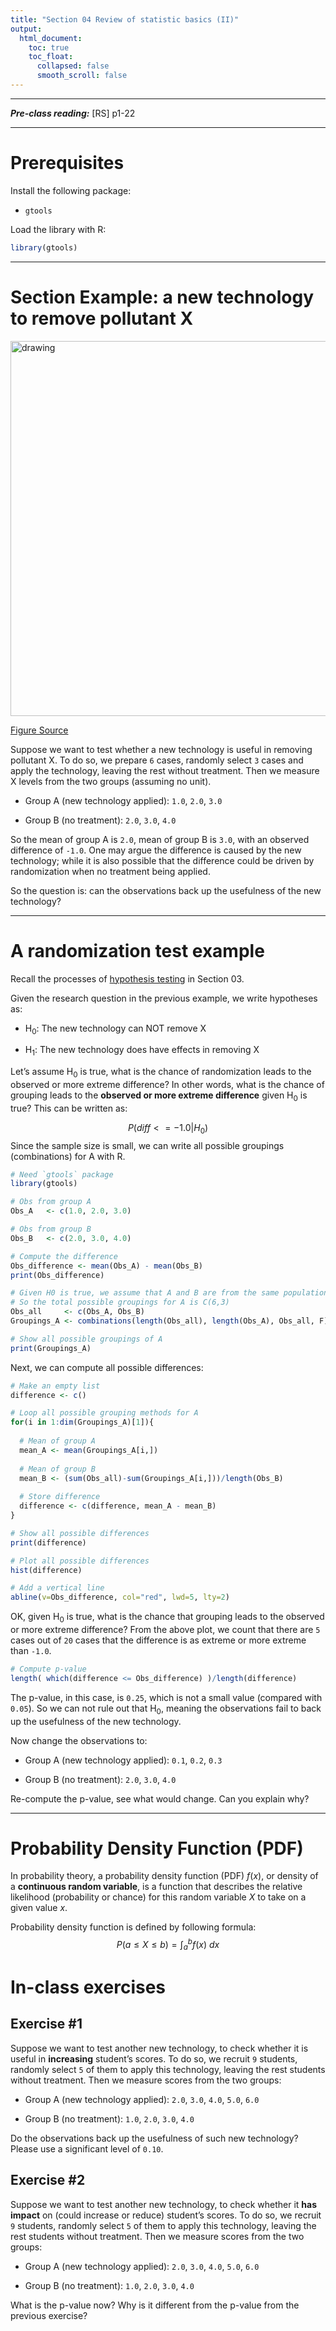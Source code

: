 ---
title: "Section 04 Review of statistic basics (II)"
output:
  html_document:
    toc: true
    toc_float:
      collapsed: false
      smooth_scroll: false
---

***

***Pre-class reading:*** [RS] p1-22 

***

# Prerequisites

Install the following package:

+ `gtools`

Load the library with R:

```{r}
library(gtools)
```


***   

# Section Example: a new technology to remove pollutant X

<img src="figs/sampling.jpg" alt="drawing" width="600"/>

[Figure Source](https://www.alamy.com/zouping-china-march-15-2021-agricultural-technicians-take-samples-of-wheat-soil-at-the-jiaoqiao-town-base-of-the-cultivated-land-soil-environmental-quality-improvement-experiment-and-demonstration-project-in-zouping-city-shandong-province-china-march-15-2021-photo-by-dong-naide-costfotosipa-usa-image415007617.html)

Suppose we want to test whether a new technology is useful in removing pollutant X. To do so, we prepare `6` cases, randomly select `3` cases and apply the technology, leaving the rest without treatment. Then we measure X levels from the two groups (assuming no unit).

+ Group A (new technology applied): `1.0`, `2.0`, `3.0`

+ Group B (no treatment): `2.0`, `3.0`, `4.0`

So the mean of group A is `2.0`, mean of group B is `3.0`, with an observed difference of `-1.0`. One may argue the difference is caused by the new technology; while it is also possible that the difference could be driven by randomization when no treatment being applied. 

So the question is: can the observations back up the usefulness of the new technology?

***

# A randomization test example

Recall the processes of [hypothesis testing](https://zhu-group.github.io/ese335/S03.html#Hypothesis_tests) in Section 03.

Given the research question in the previous example, we write hypotheses as:

+ H~0~: The new technology can NOT remove X

+ H~1~: The new technology does have effects in removing X

Let's assume H~0~ is true, what is the chance of randomization leads to the observed or more extreme difference? In other words, what is the chance of grouping leads to the **observed or more extreme difference** given H~0~ is true? This can be written as:

$$P(diff <= -1.0 | H_{0} )$$
Since the sample size is small, we can write all possible groupings (combinations) for A with R.

```{r}
# Need `gtools` package
library(gtools)

# Obs from group A
Obs_A   <- c(1.0, 2.0, 3.0)

# Obs from group B
Obs_B   <- c(2.0, 3.0, 4.0)

# Compute the difference  
Obs_difference <- mean(Obs_A) - mean(Obs_B)
print(Obs_difference)

# Given H0 is true, we assume that A and B are from the same population
# So the total possible groupings for A is C(6,3) 
Obs_all     <- c(Obs_A, Obs_B)
Groupings_A <- combinations(length(Obs_all), length(Obs_A), Obs_all, F)

# Show all possible groupings of A
print(Groupings_A)
```

Next, we can compute all possible differences:

```{r}
# Make an empty list
difference <- c()

# Loop all possible grouping methods for A
for(i in 1:dim(Groupings_A)[1]){
  
  # Mean of group A
  mean_A <- mean(Groupings_A[i,])
  
  # Mean of group B
  mean_B <- (sum(Obs_all)-sum(Groupings_A[i,]))/length(Obs_B)
  
  # Store difference
  difference <- c(difference, mean_A - mean_B)
}

# Show all possible differences
print(difference)

# Plot all possible differences
hist(difference)

# Add a vertical line
abline(v=Obs_difference, col="red", lwd=5, lty=2)
```

OK, given H~0~ is true, what is the chance that grouping leads to the observed or more extreme difference? From the above plot, we count that there are `5` cases out of `20` cases that the difference is as extreme or more extreme than `-1.0`. 

```{r}

# Compute p-value
length( which(difference <= Obs_difference) )/length(difference)
```

The p-value, in this case, is `0.25`, which is not a small value (compared with `0.05`). So we can not rule out that H~0~, meaning the observations fail to back up the usefulness of the new technology.

Now change the observations to:

+ Group A (new technology applied): `0.1`, `0.2`, `0.3`

+ Group B (no treatment): `2.0`, `3.0`, `4.0`

Re-compute the p-value, see what would change. Can you explain why?

***

# Probability Density Function (PDF)

In probability theory, a probability density function (PDF) $f(x)$, or density of a **continuous random variable**, is a function that describes the relative likelihood (probability or chance) for this random variable $X$ to take on a given value $x$.

Probability density function is defined by following formula:
$$ P(a \le X \le b) = \int_a^b f(x) ~ dx $$

# In-class exercises

## Exercise #1

Suppose we want to test another new technology, to check whether it is useful in **increasing** student's scores. To do so, we recruit `9` students, randomly select `5` of them to apply this technology, leaving the rest students without treatment. Then we measure scores from the two groups:

+ Group A (new technology applied): `2.0`, `3.0`, `4.0`, `5.0`, `6.0`

+ Group B (no treatment): `1.0`, `2.0`, `3.0`, `4.0`

Do the observations back up the usefulness of such new technology? Please use a significant level of `0.10`.

## Exercise #2

Suppose we want to test another new technology, to check whether it **has impact** on (could increase or reduce) student's scores. To do so, we recruit `9` students, randomly select `5` of them to apply this technology, leaving the rest students without treatment. Then we measure scores from the two groups:

+ Group A (new technology applied): `2.0`, `3.0`, `4.0`, `5.0`, `6.0`

+ Group B (no treatment): `1.0`, `2.0`, `3.0`, `4.0`

What is the p-value now? Why is it different from the p-value from the previous exercise?
